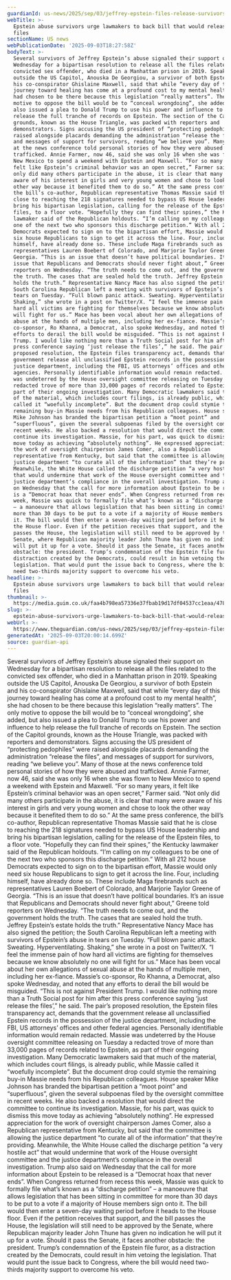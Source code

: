 ```yaml
---
guardianId: us-news/2025/sep/03/jeffrey-epstein-files-release-survivors
webTitle: >-
  Epstein abuse survivors urge lawmakers to back bill that would release all
  files
sectionName: US news
webPublicationDate: '2025-09-03T18:27:58Z'
bodyText: >-
  Several survivors of Jeffrey Epstein’s abuse signaled their support on
  Wednesday for a bipartisan resolution to release all the files related to the
  convicted sex offender, who died in a Manhattan prison in 2019. Speaking
  outside the US Capitol, Anouska De Georgiou, a survivor of both Epstein and
  his co-conspirator Ghislaine Maxwell, said that while “every day of this
  journey toward healing has come at a profound cost to my mental health”, she
  had chosen to be there because this legislation “really matters”. The only
  motive to oppose the bill would be to “conceal wrongdoing”, she added, but
  also issued a plea to Donald Trump to use his power and influence to help
  release the full tranche of records on Epstein. The section of the Capitol
  grounds, known as the House Triangle, was packed with reporters and
  demonstrators. Signs accusing the US president of “protecting pedophiles” were
  raised alongside placards demanding the administration “release the files”,
  and messages of support for survivors, reading “we believe you”. Many of those
  at the news conference told personal stories of how they were abused and
  trafficked. Annie Farmer, now 46, said she was only 16 when she was flown to
  New Mexico to spend a weekend with Epstein and Maxwell. “For so many years, it
  felt like Epstein’s criminal behavior was an open secret,” Farmer said. “Not
  only did many others participate in the abuse, it is clear that many were
  aware of his interest in girls and very young women and chose to look the
  other way because it benefited them to do so.” At the same press conference,
  the bill’s co-author, Republican representative Thomas Massie said that he is
  close to reaching the 218 signatures needed to bypass US House leadership and
  bring his bipartisan legislation, calling for the release of the Epstein
  files, to a floor vote. “Hopefully they can find their spines,” the Kentucky
  lawmaker said of the Republican holdouts. “I’m calling on my colleagues to be
  one of the next two who sponsors this discharge petition.” With all 212 house
  Democrats expected to sign on to the bipartisan effort, Massie would only need
  six house Republicans to sign to get it across the line. Four, including
  himself, have already done so. These include Maga firebrands such as
  representatives Lauren Boebert of Colorado, and Marjorie Taylor Greene of
  Georgia. “This is an issue that doesn’t have political boundaries. It’s an
  issue that Republicans and Democrats should never fight about,” Greene told
  reporters on Wednesday. “The truth needs to come out, and the government holds
  the truth. The cases that are sealed hold the truth. Jeffrey Epstein’s estate
  holds the truth.” Representative Nancy Mace has also signed the petition; the
  South Carolina Republican left a meeting with survivors of Epstein’s abuse in
  tears on Tuesday. “Full blown panic attack. Sweating. Hyperventilating.
  Shaking,” she wrote in a post on Twitter/X. “I feel the immense pain of how
  hard all victims are fighting for themselves because we know absolutely no one
  will fight for us.” Mace has been vocal about her own allegations of sexual
  abuse at the hands of multiple men, including her ex-fiance. Massie’s
  co-sponsor, Ro Khanna, a Democrat, also spoke Wednesday, and noted that any
  efforts to derail the bill would be misguided. “This is not against President
  Trump. I would like nothing more than a Truth Social post for him after this
  press conference saying ‘just release the files’,” he said. The pair’s
  proposed resolution, the Epstein files transparency act, demands that the
  government release all unclassified Epstein records in the possession of the
  justice department, including the FBI, US attorneys’ offices and other federal
  agencies. Personally identifiable information would remain redacted. Massie
  was undeterred by the House oversight committee releasing on Tuesday a
  redacted trove of more than 33,000 pages of records related to Epstein, as
  part of their ongoing investigation. Many Democratic lawmakers said that much
  of the material, which includes court filings, is already public, while Massie
  called it “woefully incomplete”. But the document drop could stymie the
  remaining buy-in Massie needs from his Republican colleagues. House speaker
  Mike Johnson has branded the bipartisan petition a “moot point” and
  “superfluous”, given the several subpoenas filed by the oversight committee in
  recent weeks. He also backed a resolution that would direct the committee to
  continue its investigation. Massie, for his part, was quick to dismiss this
  move today as achieving “absolutely nothing”. He expressed appreciation for
  the work of oversight chairperson James Comer, also a Republican
  representative from Kentucky, but said that the committee is allowing the
  justice department “to curate all of the information” that they’re providing.
  Meanwhile, the White House called the discharge petition “a very hostile act”
  that would undermine that work of the House oversight committee and the
  justice department’s compliance in the overall investigation. Trump also said
  on Wednesday that the call for more information about Epstein to be released
  is a “Democrat hoax that never ends”. When Congress returned from recess this
  week, Massie was quick to formally file what’s known as a “discharge petition”
  – a manoeuvre that allows legislation that has been sitting in committee for
  more than 30 days to be put to a vote if a majority of House members sign onto
  it. The bill would then enter a seven-day waiting period before it heads to
  the House floor. Even if the petition receives that support, and the bill
  passes the House, the legislation will still need to be approved by the
  Senate, where Republican majority leader John Thune has given no indication he
  will put it up for a vote. Should it pass the Senate, it faces another
  obstacle: the president. Trump’s condemnation of the Epstein file furor, as a
  distraction created by the Democrats, could result in him vetoing the
  legislation. That would punt the issue back to Congress, where the bill would
  need two-thirds majority support to overcome his veto.
headline: >-
  Epstein abuse survivors urge lawmakers to back bill that would release all
  files
thumbnail: >-
  https://media.guim.co.uk/faa4b798ea57336e37fbab19d17df04537cc1eaa/478_0_6829_5464/500.jpg
slug: >-
  epstein-abuse-survivors-urge-lawmakers-to-back-bill-that-would-release-all-files
webUrl: >-
  https://www.theguardian.com/us-news/2025/sep/03/jeffrey-epstein-files-release-survivors
generatedAt: '2025-09-03T20:00:14.699Z'
source: guardian-api
---
```

Several survivors of Jeffrey Epstein’s abuse signaled their support on Wednesday for a bipartisan resolution to release all the files related to the convicted sex offender, who died in a Manhattan prison in 2019. Speaking outside the US Capitol, Anouska De Georgiou, a survivor of both Epstein and his co-conspirator Ghislaine Maxwell, said that while “every day of this journey toward healing has come at a profound cost to my mental health”, she had chosen to be there because this legislation “really matters”. The only motive to oppose the bill would be to “conceal wrongdoing”, she added, but also issued a plea to Donald Trump to use his power and influence to help release the full tranche of records on Epstein. The section of the Capitol grounds, known as the House Triangle, was packed with reporters and demonstrators. Signs accusing the US president of “protecting pedophiles” were raised alongside placards demanding the administration “release the files”, and messages of support for survivors, reading “we believe you”. Many of those at the news conference told personal stories of how they were abused and trafficked. Annie Farmer, now 46, said she was only 16 when she was flown to New Mexico to spend a weekend with Epstein and Maxwell. “For so many years, it felt like Epstein’s criminal behavior was an open secret,” Farmer said. “Not only did many others participate in the abuse, it is clear that many were aware of his interest in girls and very young women and chose to look the other way because it benefited them to do so.” At the same press conference, the bill’s co-author, Republican representative Thomas Massie said that he is close to reaching the 218 signatures needed to bypass US House leadership and bring his bipartisan legislation, calling for the release of the Epstein files, to a floor vote. “Hopefully they can find their spines,” the Kentucky lawmaker said of the Republican holdouts. “I’m calling on my colleagues to be one of the next two who sponsors this discharge petition.” With all 212 house Democrats expected to sign on to the bipartisan effort, Massie would only need six house Republicans to sign to get it across the line. Four, including himself, have already done so. These include Maga firebrands such as representatives Lauren Boebert of Colorado, and Marjorie Taylor Greene of Georgia. “This is an issue that doesn’t have political boundaries. It’s an issue that Republicans and Democrats should never fight about,” Greene told reporters on Wednesday. “The truth needs to come out, and the government holds the truth. The cases that are sealed hold the truth. Jeffrey Epstein’s estate holds the truth.” Representative Nancy Mace has also signed the petition; the South Carolina Republican left a meeting with survivors of Epstein’s abuse in tears on Tuesday. “Full blown panic attack. Sweating. Hyperventilating. Shaking,” she wrote in a post on Twitter/X. “I feel the immense pain of how hard all victims are fighting for themselves because we know absolutely no one will fight for us.” Mace has been vocal about her own allegations of sexual abuse at the hands of multiple men, including her ex-fiance. Massie’s co-sponsor, Ro Khanna, a Democrat, also spoke Wednesday, and noted that any efforts to derail the bill would be misguided. “This is not against President Trump. I would like nothing more than a Truth Social post for him after this press conference saying ‘just release the files’,” he said. The pair’s proposed resolution, the Epstein files transparency act, demands that the government release all unclassified Epstein records in the possession of the justice department, including the FBI, US attorneys’ offices and other federal agencies. Personally identifiable information would remain redacted. Massie was undeterred by the House oversight committee releasing on Tuesday a redacted trove of more than 33,000 pages of records related to Epstein, as part of their ongoing investigation. Many Democratic lawmakers said that much of the material, which includes court filings, is already public, while Massie called it “woefully incomplete”. But the document drop could stymie the remaining buy-in Massie needs from his Republican colleagues. House speaker Mike Johnson has branded the bipartisan petition a “moot point” and “superfluous”, given the several subpoenas filed by the oversight committee in recent weeks. He also backed a resolution that would direct the committee to continue its investigation. Massie, for his part, was quick to dismiss this move today as achieving “absolutely nothing”. He expressed appreciation for the work of oversight chairperson James Comer, also a Republican representative from Kentucky, but said that the committee is allowing the justice department “to curate all of the information” that they’re providing. Meanwhile, the White House called the discharge petition “a very hostile act” that would undermine that work of the House oversight committee and the justice department’s compliance in the overall investigation. Trump also said on Wednesday that the call for more information about Epstein to be released is a “Democrat hoax that never ends”. When Congress returned from recess this week, Massie was quick to formally file what’s known as a “discharge petition” – a manoeuvre that allows legislation that has been sitting in committee for more than 30 days to be put to a vote if a majority of House members sign onto it. The bill would then enter a seven-day waiting period before it heads to the House floor. Even if the petition receives that support, and the bill passes the House, the legislation will still need to be approved by the Senate, where Republican majority leader John Thune has given no indication he will put it up for a vote. Should it pass the Senate, it faces another obstacle: the president. Trump’s condemnation of the Epstein file furor, as a distraction created by the Democrats, could result in him vetoing the legislation. That would punt the issue back to Congress, where the bill would need two-thirds majority support to overcome his veto.
